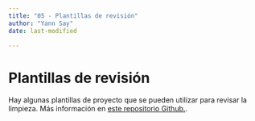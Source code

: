 ```yaml
---
title: "05 - Plantillas de revisión"
author: "Yann Say"
date: last-modified

---
```

#  Plantillas de revisión

Hay algunas plantillas de proyecto que se pueden utilizar para revisar la limpieza. Más información en [este repositorio Github.](https://github.com/impact-initiatives/impacttemplates).
